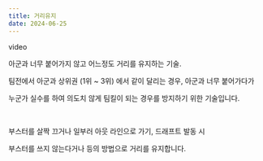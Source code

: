```yaml
---
title: 거리유지
date: 2024-06-25
---
```


<Division className="mdRatio">video</Division>

<Bq>아군과 너무 붙어가지 않고 어느정도 거리를 유지하는 기술.</Bq>

팀전에서 아군과 상위권 (1위 ~ 3위) 에서 같이 달리는 경우, 아군과 너무 붙어가다가

누군가 실수를 하여 의도치 않게 팀킬이 되는 경우를 방지하기 위한 기술입니다.

<br/>

부스터를 살짝 끄거나 일부러 아웃 라인으로 가기, 드래프트 발동 시

부스터를 쓰지 않는다거나 등의 방법으로 거리를 유지합니다.